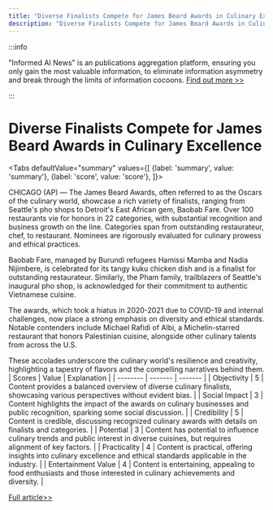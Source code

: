 ```yaml
---
title: "Diverse Finalists Compete for James Beard Awards in Culinary Excellence"
description: "Diverse Finalists Compete for James Beard Awards in Culinary Excellence"
---
```



:::info

"Informed AI News" is an publications aggregation platform, ensuring you only gain the most valuable information, to eliminate information asymmetry and break through the limits of information cocoons.  [Find out more >>](/docs/guides)

:::

# Diverse Finalists Compete for James Beard Awards in Culinary Excellence


<Tabs
	defaultValue="summary"
	values={[
	{label: 'summary', value: 'summary'},
	{label: 'score', value: 'score'},
]}>
<TabItem value="summary">


CHICAGO (AP) — The James Beard Awards, often referred to as the Oscars of the culinary world, showcase a rich variety of finalists, ranging from Seattle's pho shops to Detroit's East African gem, Baobab Fare. Over 100 restaurants vie for honors in 22 categories, with substantial recognition and business growth on the line. Categories span from outstanding restaurateur, chef, to restaurant. Nominees are rigorously evaluated for culinary prowess and ethical practices.

Baobab Fare, managed by Burundi refugees Hamissi Mamba and Nadia Nijimbere, is celebrated for its tangy kuku chicken dish and is a finalist for outstanding restaurateur. Similarly, the Pham family, trailblazers of Seattle's inaugural pho shop, is acknowledged for their commitment to authentic Vietnamese cuisine.

The awards, which took a hiatus in 2020-2021 due to COVID-19 and internal challenges, now place a strong emphasis on diversity and ethical standards. Notable contenders include Michael Rafidi of Albi, a Michelin-starred restaurant that honors Palestinian cuisine, alongside other culinary talents from across the U.S.

These accolades underscore the culinary world's resilience and creativity, highlighting a tapestry of flavors and the compelling narratives behind them.
</TabItem>
<TabItem value="score">
	| Scores     | Value   | Explanation |
	| -------- | ------- | ------- |
	| Objectivity  | 5    | Content provides a balanced overview of diverse culinary finalists, showcasing various perspectives without evident bias.    |
	| Social Impact | 3     | Content highlights the impact of the awards on culinary businesses and public recognition, sparking some social discussion.    |
	| Credibility    | 5    | Content is credible, discussing recognized culinary awards with details on finalists and categories.    |
	| Potential    | 3    | Content has potential to influence culinary trends and public interest in diverse cuisines, but requires alignment of key factors.    |
	| Practicality    | 4    | Content is practical, offering insights into culinary excellence and ethical standards applicable in the industry.    |
	| Entertainment Value    | 4    | Content is entertaining, appealing to food enthusiasts and those interested in culinary achievements and diversity.    |
</TabItem>
</Tabs>

[Full article>>](https://apnews.com/article/james-beard-awards-ceremony-2024-88ba810fc032c41fec2e826071f682c5)
